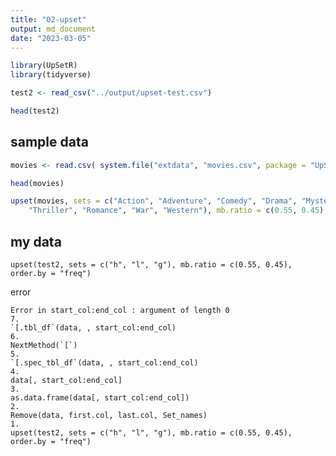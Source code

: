 ```yaml
---
title: "02-upset"
output: md_document
date: "2023-03-05"
---
```



```r
library(UpSetR)
library(tidyverse)
```


```r
test2 <- read_csv("../output/upset-test.csv")
```



```r
head(test2)
```

## sample data

```r
movies <- read.csv( system.file("extdata", "movies.csv", package = "UpSetR"), header=T, sep=";" )

```

```r
head(movies)
```


```r
upset(movies, sets = c("Action", "Adventure", "Comedy", "Drama", "Mystery", 
    "Thriller", "Romance", "War", "Western"), mb.ratio = c(0.55, 0.45), order.by = "freq")
```

## my data


```
upset(test2, sets = c("h", "l", "g"), mb.ratio = c(0.55, 0.45), order.by = "freq")
```
error

```
Error in start_col:end_col : argument of length 0
7.
`[.tbl_df`(data, , start_col:end_col)
6.
NextMethod(`[`)
5.
`[.spec_tbl_df`(data, , start_col:end_col)
4.
data[, start_col:end_col]
3.
as.data.frame(data[, start_col:end_col])
2.
Remove(data, first.col, last.col, Set_names)
1.
upset(test2, sets = c("h", "l", "g"), mb.ratio = c(0.55, 0.45),
order.by = "freq")
```

